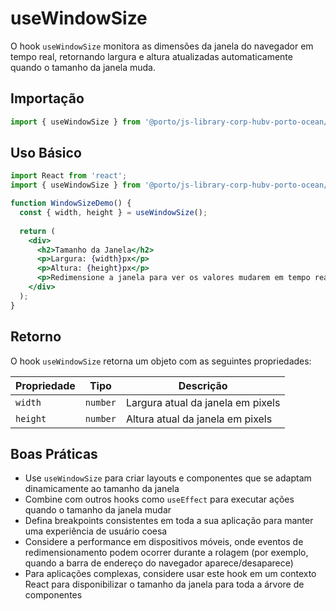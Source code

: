 

<Meta title="Components/UseWindowSize" />

# useWindowSize

O hook `useWindowSize` monitora as dimensões da janela do navegador em tempo real, retornando largura e altura atualizadas automaticamente quando o tamanho da janela muda.

## Importação

```jsx
import { useWindowSize } from '@porto/js-library-corp-hubv-porto-ocean/hooks';
```

## Uso Básico

```jsx
import React from 'react';
import { useWindowSize } from '@porto/js-library-corp-hubv-porto-ocean/hooks';

function WindowSizeDemo() {
  const { width, height } = useWindowSize();
  
  return (
    <div>
      <h2>Tamanho da Janela</h2>
      <p>Largura: {width}px</p>
      <p>Altura: {height}px</p>
      <p>Redimensione a janela para ver os valores mudarem em tempo real.</p>
    </div>
  );
}
```

## Retorno

O hook `useWindowSize` retorna um objeto com as seguintes propriedades:

| Propriedade | Tipo | Descrição |
|-------------|------|-----------|
| `width` | `number` | Largura atual da janela em pixels |
| `height` | `number` | Altura atual da janela em pixels |



## Boas Práticas

- Use `useWindowSize` para criar layouts e componentes que se adaptam dinamicamente ao tamanho da janela
- Combine com outros hooks como `useEffect` para executar ações quando o tamanho da janela mudar
- Defina breakpoints consistentes em toda a sua aplicação para manter uma experiência de usuário coesa
- Considere a performance em dispositivos móveis, onde eventos de redimensionamento podem ocorrer durante a rolagem (por exemplo, quando a barra de endereço do navegador aparece/desaparece)
- Para aplicações complexas, considere usar este hook em um contexto React para disponibilizar o tamanho da janela para toda a árvore de componentes
